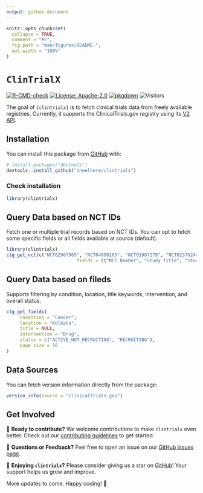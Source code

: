 ```yaml
---
output: github_document
---
```


<!-- README.md is generated from README.Rmd. Please edit that file -->

```r
knitr::opts_chunk$set(
  collapse = TRUE,
  comment = "#>",
  fig.path = "man/figures/README-",
  out.width = "100%"
)
```

# `ClinTrialX`

<!-- badges: start -->
[![R-CMD-check](https://github.com/ineelhere/clintrialx/actions/workflows/R-CMD-check.yaml/badge.svg)](https://github.com/ineelhere/clintrialx/actions/workflows/R-CMD-check.yaml)
[![License: Apache-2.0](https://img.shields.io/badge/license-Apache--2.0-blue.svg)](https://opensource.org/licenses/Apache-2.0)
[![pkgdown](https://img.shields.io/badge/pkgdown-docs-blue.svg)](https://ineelhere.github.io/clintrialx/)
![Visitors](https://api.visitorbadge.io/api/visitors?path=https%3A%2F%2Fgithub.com%2Fineelhere%2Fclintrialx&label=Visitors&labelColor=%23f47373&countColor=%2337d67a&style=flat&labelStyle=upper)

<!-- badges: end -->


The goal of `{clintrialx}` is to fetch clinical trials data from freely available registries. Currently, it supports the ClinicalTrials.gov registry using its [V2 API](https://clinicaltrials.gov/data-api/api).

## Installation

You can install this package from [GitHub](https://github.com/ineelhere/clintrialx) with:

```r
# install.packages("devtools")
devtools::install_github("ineelhere/clintrialx")
```
### Check installation
```r
library(clintrialx)
```

## Query Data based on NCT IDs

Fetch one or multiple trial records based on NCT IDs. You can opt to fetch some specific fields or all fields available at source (default).

```r
library(clintrialx)
ctg_get_nct(c("NCT02967965", "NCT04000165", "NCT01007279", "NCT02376244", "NCT01179776"),
                          fields = c("NCT Number", "Study Title", "Study Status", "Sponsor"))


```

## Query Data based on fileds

Supports filtering by condition, location, title keywords, intervention, and overall status.


```r
ctg_get_fields(
     condition = "Cancer",
     location = "Kolkata",
     title = NULL,
     intervention = "Drug",
     status = c("ACTIVE_NOT_RECRUITING", "RECRUITING"),
     page_size = 10
)

```


## Data Sources

You can fetch version information directly from the package:

```r
version_info(source = "clinicaltrials.gov")


```

## Get Involved

🚀 **Ready to contribute?** We welcome contributions to make `clintrialx` even better. Check out our [contributing guidelines](https://github.com/ineelhere/clintrialx/blob/main/CONTRIBUTING.md) to get started.

💬 **Questions or Feedback?** Feel free to open an issue on our [GitHub Issues page](https://github.com/ineelhere/clintrialx/issues).

🌟 **Enjoying `clintrialx`?** Please consider giving us a star on [GitHub](https://github.com/ineelhere/clintrialx)! Your support helps us grow and improve.

More updates to come. Happy coding! 🎉

